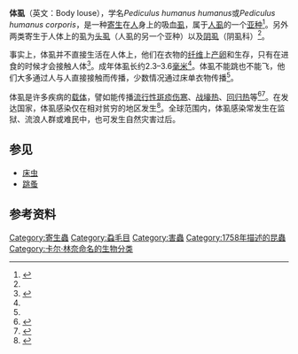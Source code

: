 {{Subspeciesbox|name=体虱|image=Body lice.jpg|genus=Pediculus|species=humanus|subspecies=humanus|authority=[[Carl_Linnaeus|Linnaeus]], [[10th_edition_of_Systema_Naturae|1758]]}}

'''体虱'''（英文：Body louse），学名''Pediculus humanus humanus''或''Pediculus humanus corporis''，是一种[[寄生|寄生]]在[[人|人]]身上的吸血[[虱|虱]]，属于[[人虱|人虱]]的一个[[亚种|亚种]]<ref name=":0">{{Cite web|title=若即若离的虱|url=http://cdcp.gd.gov.cn/khgj/jk/content/post_1106263.html|accessdate=2021-02-27|work=|publisher=广东省疾控中心|archive-date=2021-04-22|archive-url=https://web.archive.org/web/20210422171909/http://cdcp.gd.gov.cn/khgj/jk/content/post_1106263.html}}</ref>。另外两类寄生于人体上的虱为[[头虱|头虱]]（人虱的另一个亚种）以及[[阴虱|阴虱]]（阴虱科）<ref name=":0" />。

事实上，体虱并不直接生活在人体上，他们在衣物的[[纤维|纤维]]上[[產卵|产卵]]和生存，只有在进食的时候才会接触人体<ref name=":1">{{Cite web|title=CDC - Lice - Body Lice|url=https://www.cdc.gov/parasites/lice/body/index.html|accessdate=2021-02-27|date=2021-01-11|last=|first=|work=|publisher=[[美国疾控中心|美国疾控中心]]|language=en-us|archive-date=2021-05-13|archive-url=https://web.archive.org/web/20210513200901/https://www.cdc.gov/parasites/lice/body/index.html}}</ref>。成年体虱长约2.3–3.6[[毫米|毫米]]<ref name=":1" />。体虱不能跳也不能飞，他们大多通过人与人直接接触而传播，少数情况通过床单衣物传播<ref name=":1" />。

体虱是许多疾病的[[载体_(生物学)|载体]]，譬如能传播[[流行性斑疹伤寒|流行性斑疹伤寒]]、[[戰壕熱|战壕热]]、[[回归热|回归热]]等<ref name=":03">{{Cite web|title=Epidemic typhus|url=https://www.cdc.gov/typhus/epidemic/index.html|accessdate=2021-02-27|date=2020-11-13|last=|work=|publisher=[[美国疾控中心|美国疾控中心]]|language=en-us|archive-date=2017-03-26|archive-url=https://web.archive.org/web/20170326230950/https://www.cdc.gov/typhus/epidemic/index.html}}</ref><ref>{{Cite web|title=CDC - Lice - Body Lice - Disease|url=https://www.cdc.gov/parasites/lice/body/disease.html|accessdate=2021-02-27|date=2019-09-26|last=|first=|work=|publisher=美国疾控中心|language=en-us|archive-date=2021-03-19|archive-url=https://web.archive.org/web/20210319033833/https://www.cdc.gov/parasites/lice/body/disease.html}}</ref>。在发达国家，体虱感染仅在相对贫穷的地区发生<ref name=":02">{{Citation|last1=Powers|first1=Jim|title=Pediculosis Corporis|date=2020|url=http://www.ncbi.nlm.nih.gov/books/NBK482148/|work=StatPearls|publisher=StatPearls Publishing|pmid=29489282|access-date=2020-02-08|last2=Badri|first2=Talel|archive-date=2021-11-02|archive-url=https://web.archive.org/web/20211102040440/https://www.ncbi.nlm.nih.gov/books/NBK482148/}}</ref>。全球范围内，体虱感染常发生在监狱、流浪人群或难民中，也可发生自然灾害过后。

== 参见 ==

* [[床蟲|床虫]]
* [[跳蚤|跳蚤]]

== 参考资料 ==
{{reflist}}

{{Arthropod infestations}}
{{Psocodea}}
{{Taxonbar|from=Q549378}}

[[Category:寄生蟲|Category:寄生蟲]]
[[Category:蝨毛目|Category:蝨毛目]]
[[Category:害蟲|Category:害蟲]]
[[Category:1758年描述的昆蟲|Category:1758年描述的昆蟲]]
[[Category:卡尔·林奈命名的生物分类|Category:卡尔·林奈命名的生物分类]]